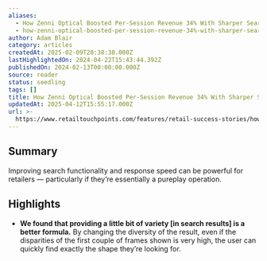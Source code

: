 ```yaml
---
aliases:
  - How Zenni Optical Boosted Per-Session Revenue 34% With Sharper Search
  - how-zenni-optical-boosted-per-session-revenue-34%-with-sharper-search
author: Adam Blair
category: articles
createdAt: 2025-02-09T20:38:38.000Z
lastHighlightedOn: 2024-04-22T15:43:44.392Z
publishedOn: 2024-02-13T00:00:00.000Z
source: reader
status: seedling
tags: []
title: How Zenni Optical Boosted Per-Session Revenue 34% With Sharper Search
updatedAt: 2025-04-12T15:55:17.000Z
url: >-
  https://www.retailtouchpoints.com/features/retail-success-stories/how-zenni-optical-boosted-per-session-revenue-34-with-sharper-search
---
```

## Summary

Improving search functionality and response speed can be powerful for retailers — particularly if they’re essentially a pureplay operation.

## Highlights

- **We found that providing a little bit of variety [in search results] is a better formula.** By changing the diversity of the result, even if the disparities of the first couple of frames shown is very high, the user can quickly find exactly the shape they’re looking for.
